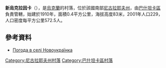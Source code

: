{{coord|47|33|16|N|32|12|37|E|scale:100000|display=title}}

'''新烏克拉因卡'''（{{lang-uk|Новоукраїнка}}），是[[烏克蘭|烏克蘭]]的村落，位於該國南部[[尼古拉耶夫州|尼古拉耶夫州]]，由[[巴什坦卡區|巴什坦卡區]]負責管轄，始建於1910年，面積0.4平方公里，海拔高度83米，2001年人口229，人口密度每平方公里572.5人。

==參考資料==
* [http://weather.in.ua/ua/nikolaevskaja/18285 Погода в селі Новоукраїнка] {{Wayback|url=http://weather.in.ua/ua/nikolaevskaja/18285 |date=20160607071357 }}

[[Category:尼古拉耶夫州村落|Category:尼古拉耶夫州村落]]
[[Category:巴什坦卡區村落|Category:巴什坦卡區村落]]


{{Mykolaiv-geo-stub}}